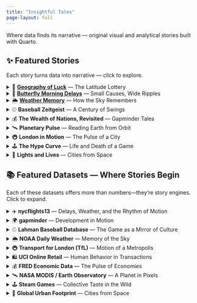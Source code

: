 ```yaml
---
title: "Insightful Tales"
page-layout: full
---
```

<section class="hero">

<p>Where data finds its narrative — original visual and analytical stories built with Quarto.</p>

</section>

## ✨ Featured Stories

Each story turns data into narrative — click to explore.

<details class="story">

<summary>🧭 <a href="stories/geography_of_luck.html"><strong>Geography of Luck</strong></a> — The Latitude Lottery</summary>

Airports closer to the poles face harsher weather — but does geography itself decide punctuality?\
This story measures how latitude quietly skews flight reliability, uncovering patterns of chance, climate, and coordination.

</details>

<details class="story">

<summary>🦋 <a href="stories/butterfly_morning_delays.html"><strong>Butterfly Morning Delays</strong></a> — Small Causes, Wide Ripples</summary>

A delay at dawn can echo across an entire air-traffic network.\
Using NYC flight data, this tale visualizes how minute perturbations evolve into widespread effects — a modern butterfly effect.

</details>

<details class="story">

<summary>🌦️ <a href="stories/weather_memory.html"><strong>Weather Memory</strong></a> — How the Sky Remembers</summary>

Does weather have “momentum”?\
By correlating daily anomalies, this piece explores how temperature and precipitation persist — revealing the hidden inertia of the atmosphere.

</details>

<details class="story">

<summary>⚾ <strong>Baseball Zeitgeist</strong> — A Century of Swings</summary>

Using Lahman’s database, this story blends sport, sociology, and technology to show how America’s game mirrors its evolving spirit — from dead-ball grit to data-driven power.

</details>

<details class="story">

<summary>💰 <strong>The Wealth of Nations, Revisited</strong> — Gapminder Tales</summary>

A visual narrative on global progress and paradox:\
who truly caught up, who stalled, and what it means when GDP rises but well-being lags behind.

</details>

<details class="story">

<summary>🛰️ <strong>Planetary Pulse</strong> — Reading Earth from Orbit</summary>

Satellite imagery meets storytelling.\
From greening deserts to vanishing glaciers, this piece turns NASA’s pixels into a planetary diary of change.

</details>

<details class="story">

<summary>🚇 <strong>London in Motion</strong> — The Pulse of a City</summary>

Every entry, exit, and delay tells a story of urban life.\
This narrative transforms Transport for London data into a living map of rhythm, pressure, and resilience.

</details>

<details class="story">

<summary>🕹️ <strong>The Hype Curve</strong> — Life and Death of a Game</summary>

Steam data visualized as cultural heartbeat:\
how trends surge, communities form, and nostalgia revives titles long thought dormant.

</details>

<details class="story">

<summary>🌆 <strong>Lights and Lives</strong> — Cities from Space</summary>

Night-light data reveals how urban sprawl, inequality, and energy intersect.\
A story told not in words but in luminous patterns across the Earth’s surface.

</details>

## 📚 Featured Datasets — Where Stories Begin

Each of these datasets offers more than numbers—they’re story engines. Click to expand.

<!-- nycflights13 -->

<details class="dataset">

<summary>✈️ <strong>nycflights13</strong> — Delays, Weather, and the Rhythm of Motion</summary>

**What it is:** All flights departing NYC in 2013, linked to weather, airlines, and airports.\
**Why it’s worthy:** Rich joins (flights ⇄ weather ⇄ carriers) + time series + networks.\
**Story sparks:** Morning fog as nationwide dominoes; how buffer time beats chronic delay; the “geography of luck” in departure times.

</details>

<!-- gapminder -->

<details class="dataset">

<summary>🌍 <strong>gapminder</strong> — Development in Motion</summary>

**What it is:** Country-level health, wealth, and population over time.\
**Why it’s worthy:** Long horizons + comparable units = clean cross-country narratives.\
**Story sparks:** Convergence vs. divergence; health gains without wealth; “late bloomers” that flip the script.

</details>

<!-- Lahman -->

<details class="dataset">

<summary>⚾ <strong>Lahman Baseball Database</strong> — The Game as a Mirror of Culture</summary>

**What it is:** Player/team stats from the 19th century to now.\
**Why it’s worthy:** Deep history, rule changes, moneyball eras—quant + culture.\
**Story sparks:** Expansion, integration, and the long-ball epochs; globalization in surnames and birthplaces.

</details>

<!-- NOAA -->

<details class="dataset">

<summary>🌦️ <strong>NOAA Daily Weather</strong> — Memory of the Sky</summary>

**What it is:** Decades of daily observations for thousands of stations (GHCN).\
**Why it’s worthy:** Local variability meets climate trends; perfect for “weather memory” ideas.\
**Story sparks:** How yesterday biases today (humans & grids); asymmetries in extremes.

</details>

<!-- TfL -->

<details class="dataset">

<summary>🚇 <strong>Transport for London (TfL)</strong> — Motion of a Metropolis</summary>

**What it is:** Open ridership, delays, closures, and more from London Underground.\
**Why it’s worthy:** Network effects + peak waves = emergent patterns.\
**Story sparks:** Fragility maps; how small failures ripple; the true “rush” in rush hour.

</details>

<!-- UCI Online Retail -->

<details class="dataset">

<summary>🛍️ <strong>UCI Online Retail</strong> — Human Behavior in Transactions</summary>

**What it is:** Line-item invoices for a UK e-commerce retailer (2010–2011).\
**Why it’s worthy:** Basket analysis, seasonality, long-tail dynamics.\
**Story sparks:** Product co-occurrence graphs; rare combos that drive profit; return behavior arcs.

</details>

<!-- FRED -->

<details class="dataset">

<summary>💰 <strong>FRED Economic Data</strong> — The Pulse of Economies</summary>

**What it is:** US/international macro time series (inflation, jobs, rates).\
**Why it’s worthy:** High-frequency, consequential, and composable.\
**Story sparks:** Recession “fingerprints”; sectoral divergence; policy shock timelines.

</details>

<!-- NASA MODIS -->

<details class="dataset">

<summary>🛰️ <strong>NASA MODIS / Earth Observatory</strong> — A Planet in Pixels</summary>

**What it is:** Satellite observations (vegetation, fires, aerosols, ice).\
**Why it’s worthy:** Visual storytelling + measurable change.\
**Story sparks:** Greening/ browning cycles; fire seasons as migrating fronts; glacier retreat as lived time.

</details>

<!-- Steam -->

<details class="dataset">

<summary>🕹️ <strong>Steam Games</strong> — Collective Taste in the Wild</summary>

**What it is:** Game metadata, reviews, tags, and (often) playtime stats.\
**Why it’s worthy:** Social proof, hype cycles, networked preference landscapes.\
**Story sparks:** Genre constellations; the life cycle of hits; price elasticity vs. review sentiment.

</details>

<!-- Global Urban Footprint -->

<details class="dataset">

<summary>🌆 <strong>Global Urban Footprint</strong> — Cities from Space</summary>

**What it is:** High-resolution, satellite-derived urban extent worldwide.\
**Why it’s worthy:** Comparable geometry of cities across cultures and terrains.\
**Story sparks:** Edge growth vs. infill; coastal constraints; night-lights vs. census discrepancies.

</details>
